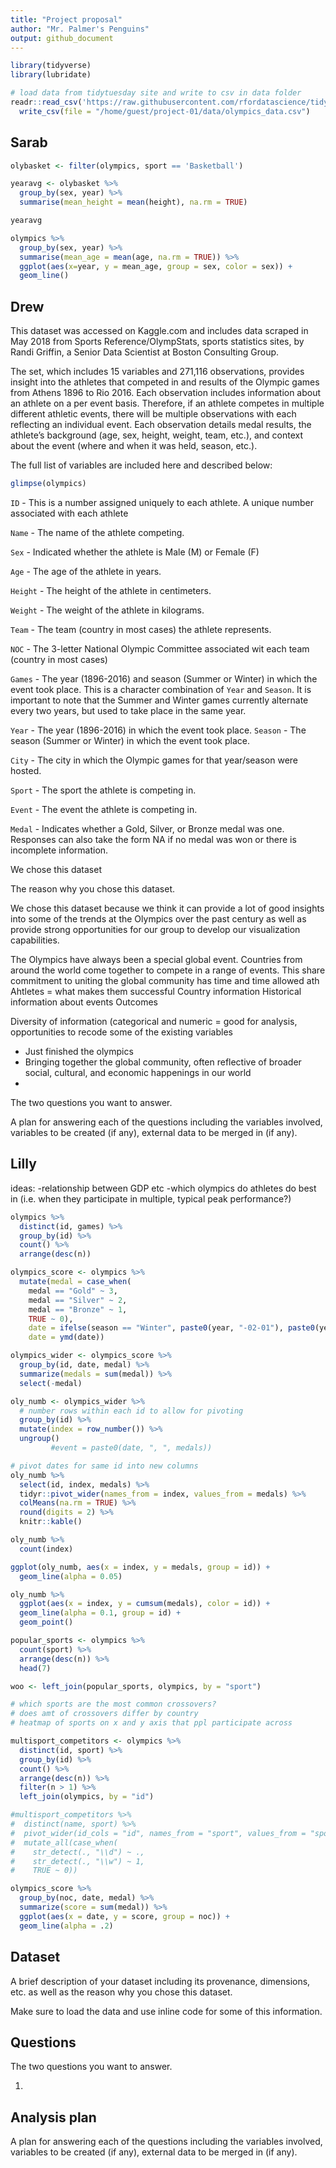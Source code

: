```yaml
---
title: "Project proposal"
author: "Mr. Palmer's Penguins"
output: github_document
---
```


```r
library(tidyverse)
library(lubridate)

# load data from tidytuesday site and write to csv in data folder
readr::read_csv('https://raw.githubusercontent.com/rfordatascience/tidytuesday/master/data/2021/2021-07-27/olympics.csv') %>%
  write_csv(file = "/home/guest/project-01/data/olympics_data.csv")

```



## Sarab

```r

olybasket <- filter(olympics, sport == 'Basketball')

yearavg <- olybasket %>%
  group_by(sex, year) %>%
  summarise(mean_height = mean(height), na.rm = TRUE)

yearavg

olympics %>%
  group_by(sex, year) %>%
  summarise(mean_age = mean(age, na.rm = TRUE)) %>%
  ggplot(aes(x=year, y = mean_age, group = sex, color = sex)) +
  geom_line()
```

## Drew


This dataset was accessed on Kaggle.com and includes data scraped in May 2018 from Sports Reference/OlympStats, sports statistics sites, by Randi Griffin, a Senior Data Scientist at Boston Consulting Group. 

The set, which includes 15 variables and 271,116 observations, provides insight into the athletes that competed in and results of the Olympic games from Athens 1896 to Rio 2016. Each observation includes information about an athlete on a per event basis. Therefore, if an athlete competes in multiple different athletic events, there will be multiple observations with each reflecting an individual event. Each observation details medal results, the athlete's background (age, sex, height, weight, team, etc.), and context about the event (where and when it was held, season, etc.).

The full list of variables are included here and described below:

```r
glimpse(olympics)
```

`ID` - This is a number assigned uniquely to each athlete.
A unique number associated with each athlete

`Name` - The name of the athlete competing.

`Sex` - Indicated whether the athlete is Male (M) or Female (F)

`Age` - The age of the athlete in years.

`Height` - The height of the athlete in centimeters.

`Weight` - The weight of the athlete in kilograms.

`Team` - The team (country in most cases) the athlete represents.

`NOC` - The 3-letter National Olympic Committee associated wit each team (country in most cases)

`Games` - The year (1896-2016) and season (Summer or Winter) in which the event took place. This is a character combination of `Year` and `Season`. It is important to note that the Summer and Winter games currently alternate every two years, but used to take place in the same year.

`Year` - The year (1896-2016) in which the event took place. 
`Season` - The season (Summer or Winter) in which the event took place.

`City` - The city in which the Olympic games for that year/season were hosted.

`Sport` - The sport the athlete is competing in.

`Event` - The event the athlete is competing in.

`Medal` - Indicates whether a Gold, Silver, or Bronze medal was one. Responses can also take the form NA if no medal was won or there is incomplete information.

We chose this dataset


The reason why you chose this dataset.

We chose this dataset because we think it can provide a lot of good insights into some of the trends at the Olympics over the past century as well as provide strong opportunities for our group to develop our visualization capabilities. 

The Olympics have always been a special global event. Countries from around the world come together to compete in a range of events. This share commitment to uniting the global community has time and time allowed ath
Ahtletes =  what makes them successful
Country information
Historical information about events
Outcomes

Diversity of information (categorical and numeric =  good for analysis, opportunities to recode some of the existing variables

* Just finished the olympics
* Bringing together the global community, often reflective of broader social, cultural, and economic happenings in our world
* 

The two questions you want to answer.

A plan for answering each of the questions including the variables involved, variables to be created (if any), external data to be merged in (if any).

## Lilly

ideas: 
-relationship between GDP etc
-which olympics do athletes do best in (i.e. when they participate in multiple, typical peak performance?)

```r
olympics %>%
  distinct(id, games) %>%
  group_by(id) %>%
  count() %>%
  arrange(desc(n))

olympics_score <- olympics %>%
  mutate(medal = case_when(
    medal == "Gold" ~ 3,
    medal == "Silver" ~ 2,
    medal == "Bronze" ~ 1,
    TRUE ~ 0),
    date = ifelse(season == "Winter", paste0(year, "-02-01"), paste0(year, "-07-01")),
    date = ymd(date))

olympics_wider <- olympics_score %>%
  group_by(id, date, medal) %>%
  summarize(medals = sum(medal)) %>%
  select(-medal)

oly_numb <- olympics_wider %>%
  # number rows within each id to allow for pivoting
  group_by(id) %>%
  mutate(index = row_number()) %>%
  ungroup()
         #event = paste0(date, ", ", medals))

# pivot dates for same id into new columns
oly_numb %>%
  select(id, index, medals) %>%
  tidyr::pivot_wider(names_from = index, values_from = medals) %>%
  colMeans(na.rm = TRUE) %>%
  round(digits = 2) %>%
  knitr::kable()

oly_numb %>%
  count(index)

ggplot(oly_numb, aes(x = index, y = medals, group = id)) +
  geom_line(alpha = 0.05)

oly_numb %>%
  ggplot(aes(x = index, y = cumsum(medals), color = id)) +
  geom_line(alpha = 0.1, group = id) +
  geom_point()
```

```r
popular_sports <- olympics %>%
  count(sport) %>%
  arrange(desc(n)) %>%
  head(7)

woo <- left_join(popular_sports, olympics, by = "sport")
```

```r
# which sports are the most common crossovers?
# does amt of crossovers differ by country
# heatmap of sports on x and y axis that ppl participate across 

multisport_competitors <- olympics %>%
  distinct(id, sport) %>%
  group_by(id) %>%
  count() %>%
  arrange(desc(n)) %>%
  filter(n > 1) %>%
  left_join(olympics, by = "id")

#multisport_competitors %>%
#  distinct(name, sport) %>%
#  pivot_wider(id_cols = "id", names_from = "sport", values_from = "sport") %>%
#  mutate_all(case_when(
#    str_detect(., "\\d") ~ .,
#    str_detect(., "\\w") ~ 1,
#    TRUE ~ 0))
```

```r
olympics_score %>%
  group_by(noc, date, medal) %>%
  summarize(score = sum(medal)) %>%
  ggplot(aes(x = date, y = score, group = noc)) +
  geom_line(alpha = .2)
```

## Dataset

A brief description of your dataset including its provenance, dimensions, etc. as well as the reason why you chose this dataset.

Make sure to load the data and use inline code for some of this information.

## Questions

The two questions you want to answer.

1.

## Analysis plan

A plan for answering each of the questions including the variables involved, variables to be created (if any), external data to be merged in (if any).


